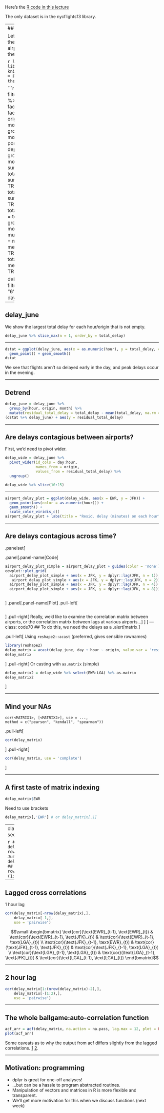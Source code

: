 Here's the [R code in this lecture](l02b-linear-algebra-indexing/linear-algebra-indexing.R)

The only dataset is in the nycflights13 library.


---
## Motivation: time series

Let's suppose we tabulate the average delay at the NYC airports at every hour during the month of June.

```r
library(nycflights13)
library(tidyverse)
knitr::opts_chunk$set(cache = FALSE, warning = FALSE)
theme_set(theme_minimal())
```

```r
delay_stats = flights %>%  
  filter(month %in% c(3, 6)) %>%
  mutate(day = factor(day),  hour = factor(hour, levels = 0:23), 
         origin = factor(origin),  month= factor(month)) %>%
  group_by(day, hour, origin, month) %>% 
  mutate(n = n(), pos_delay =  pmax(0, dep_delay)) %>%
  group_by(day, hour, origin, month, .drop = FALSE) %>% 
  summarize(n = n(), 
            total_delay = ifelse(n>0, sum(pos_delay, na.rm = TRUE), NA_real_),
            total_delay_5 = sum(dep_delay > 5, na.rm = TRUE),
            prop_delay_5 = total_delay_5/n,
            mean_delay = total_delay/n)%>%
  group_by(hour, origin, month) %>%
  mutate(residual_mean_delay = mean_delay - mean(mean_delay, na.rm = TRUE),
         residual_total_delay = total_delay - mean(total_delay, na.rm = TRUE)) %>% ungroup()

delay_june = filter(delay_stats, month == "6") %>% 
  select(month, day:origin, total_delay)
```

---

## delay_june

We show the largest total delay for each hour/origin that is not empty.  

```r
delay_june %>% slice_max(n = 1, order_by = total_delay)
```
---

```r
dstat = ggplot(delay_june, aes(x = as.numeric(hour), y = total_delay, color = origin)) + 
  geom_point() + geom_smooth() 
dstat
```

We see that flights aren't so delayed early in the day, and peak delays occur in the evening.

---

## Detrend

```r
delay_june = delay_june %>% 
  group_by(hour, origin, month) %>%
  mutate(residual_total_delay = total_delay - mean(total_delay, na.rm = TRUE))
(dstat %+% delay_june) + aes(y = residual_total_delay)
```

---

## Are delays contagious between airports?

First, we'd need to pivot wider.

```r
delay_wide = delay_june %>% 
  pivot_wider(id_cols = day:hour, 
              names_from = origin, 
              values_from = residual_total_delay) %>% 
  ungroup()

delay_wide %>% slice(10:15)
```

---

```r
airport_delay_plot = ggplot(delay_wide, aes(x = EWR, y = JFK)) + 
  geom_point(aes(color = as.numeric(hour))) + 
  geom_smooth() + 
  scale_color_viridis_c() 
airport_delay_plot + labs(title = "Resid. delay (minutes) on each hour")
```

---

## Are delays contagious across time?
.panelset[

.panel[.panel-name[Code]
```r
airport_delay_plot_simple = airport_delay_plot + guides(color = 'none')
cowplot::plot_grid(
  airport_delay_plot_simple + aes(x = JFK, y = dplyr::lag(JFK, n = 1)),
   airport_delay_plot_simple + aes(x = JFK, y = dplyr::lag(JFK, n = 2)),
  airport_delay_plot_simple + aes(x = JFK, y = dplyr::lag(JFK, n = 4)),
  airport_delay_plot_simple + aes(x = JFK, y = dplyr::lag(JFK, n = 8)))
  
```
]
.panel[.panel-name[Plot]
.pull-left[
```r
```
]
.pull-right[
Really, we'd like to examine the correlation matrix between airports, or the correlation matrix between lags at various airports...
]
]
]
---
class: code70
## To do this, we need the delays as a .alert[matrix.]

.pull-left[
Using `reshape2::acast` (preferred, gives sensible rownames)
```r
library(reshape2)
delay_matrix = acast(delay_june, day + hour ~ origin, value.var = 'residual_total_delay')
delay_matrix
```
]
.pull-right[
Or casting with `as.matrix` (simple)
```r
delay_matrix2 = delay_wide %>% select(EWR:LGA) %>% as.matrix
delay_matrix2
```
]

---

## Mind your NAs
```
cor(<MATRIX1>, [<MATRIX2>], use = ..., 
method = c("pearson", "kendall", "spearman"))
```

.pull-left[
```r
cor(delay_matrix) 
```
]
.pull-right[
```r
cor(delay_matrix, use = 'complete')
```

]

---

## A first taste of matrix indexing

```r
delay_matrix$EWR
```

Need to use brackets
```r
delay_matrix[,'EWR'] # or delay_matrix[,1]
```

---
class: code70
## A second taste 

```r
## 10th row, 9am
delay_matrix[10,]
## row titled "10_14", June 10, 2PM.
delay_matrix["10_14",]
## exclude first 7 rows
delay_matrix[-(1:7),]
```


---

## Lagged cross correlations

1 hour lag
```r
cor(delay_matrix[-nrow(delay_matrix),], 
    delay_matrix[-1,],
    use = 'pairwise')
```

$$\small \begin{bmatrix} 
\text{cor}(\text{EWR}_{t-1}, \text{EWR}_{t}) & \text{cor}(\text{EWR}_{t-1}, \text{JFK}_{t}) &  \text{cor}(\text{EWR}_{t-1}, \text{LGA}_{t}) \\
\text{cor}(\text{JFK}_{t-1}, \text{EWR}_{t}) & \text{cor}(\text{JFK}_{t-1}, \text{JFK}_{t}) &  \text{cor}(\text{JFK}_{t-1}, \text{LGA}_{t}) \\
\text{cor}(\text{LGA}_{t-1}, \text{LGA}_{t}) & \text{cor}(\text{LGA}_{t-1}, \text{JFK}_{t}) &  \text{cor}(\text{LGA}_{t-1}, \text{LGA}_{t}) 
\end{bmatrix}$$


---

## 2 hour lag

```r
cor(delay_matrix[1:(nrow(delay_matrix)-2),],
    delay_matrix[-(1:2),],
    use = 'pairwise')
```

---

## The whole ballgame:auto-correlation function

```r
acf_arr = acf(delay_matrix, na.action = na.pass, lag.max = 12, plot = FALSE)
plot(acf_arr)
```

Some caveats as to why the output from acf differs slightly from the lagged correlations. [1](https://stats.stackexchange.com/questions/81754/understanding-this-acf-output) [2](https://stackoverflow.com/a/16403622/3777396).

---

## Motivation: programming

*  dplyr is great for one-off analyses!
*  ...but can be a hassle to program abstracted routines.  
*  Manipulation of vectors and matrices in R is more flexible and transparent.
*  We'll get more motivation for this when we discuss functions (next week)
